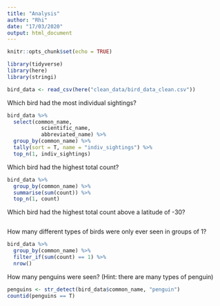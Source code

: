 ```yaml
---
title: "Analysis"
author: "Rhi"
date: "17/03/2020"
output: html_document
---
```


```r
knitr::opts_chunk$set(echo = TRUE)
```

```r
library(tidyverse)
library(here)
library(stringi)
```

```r

bird_data <- read_csv(here("clean_data/bird_data_clean.csv"))
```

Which bird had the most individual sightings?
```r
bird_data %>% 
  select(common_name, 
           scientific_name,
           abbreviated_name) %>% 
  group_by(common_name) %>%
  tally(sort = T, name = "indiv_sightings") %>% 
  top_n(1, indiv_sightings) 
```

Which bird had the highest total count?
```r
bird_data %>% 
  group_by(common_name) %>% 
  summarise(sum(count)) %>% 
  top_n(1, count)
```

Which bird had the highest total count above a latitude of -30?
```r

```

How many different types of birds were only ever seen in groups of 1?
```r
bird_data %>% 
  group_by(common_name) %>% 
  filter_if(sum(count) == 1) %>% 
  nrow()
```

How many penguins were seen? (Hint: there are many types of penguin)
```r
penguins <- str_detect(bird_data$common_name, "penguin")
countid(penguins == T)
```

